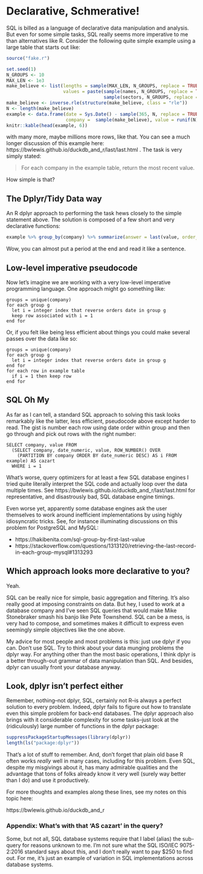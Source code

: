 # Declarative, Schmerative!

SQL is billed as a language of declarative data manipulation and analysis.
But even for some simple tasks, SQL really seems more imperative to me than
alternatives like R.  Consider the following quite simple example using a large
table that starts out like:

```r
source("fake.r")

set.seed(1)
N_GROUPS <- 10
MAX_LEN <- 1e3
make_believe <- list(lengths = sample(MAX_LEN, N_GROUPS, replace = TRUE),
                     values = paste(sample(names, N_GROUPS, replace = TRUE),
                                    sample(sectors, N_GROUPS, replace = TRUE)))
make_believe <- inverse.rle(structure(make_believe, class = "rle"))
N <- length(make_believe)
example <- data.frame(date = Sys.Date() - sample(365, N, replace = TRUE),
                      company =  sample(make_believe), value = runif(N), stringsAsFactors = TRUE)
knitr::kable(head(example, 6))
```
with many more, maybe millions more rows, like that. You can see a much
longer discussion of this example here:
https://bwlewis.github.io/duckdb_and_r/last/last.html .
The task is very simply stated:

> For each company in the example table, return the most recent value.

How simple is that?


## The Dplyr/Tidy Data way

An R dplyr approach to performing the task hews closely to the simple statement
above. The solution is composed of a few short and very declarative
functions:

```r
example %>% group_by(company) %>% summarize(answer = last(value, order_by = date))
```
Wow, you can almost put a period at the end and read it like a sentence.


## Low-level imperative pseudocode

Now let's imagine we are working with a very low-level imperative programming
language. One approach might go something like:

```
groups = unique(company)
for each group g
  let i = integer index that reverse orders date in group g
  keep row associated with i = 1
end for
```

Or, if you felt like being less efficient about things you could make several
passes over the data like so:

```
groups = unique(company)
for each group g
  let i = integer index that reverse orders date in group g
end for
for each row in example table
  if i = 1 then keep row
end for
```

## SQL Oh My

As far as I can tell, a standard SQL approach to solving this task looks
remarkably like the latter, less efficient, pseudocode above except harder to
read. The gist is number each row using date order within group and then go
through and pick out rows with the right number:

```
SELECT company, value FROM
  (SELECT company, date_numeric, value, ROW_NUMBER() OVER
    (PARTITION BY company ORDER BY date_numeric DESC) AS i FROM example) AS cazart
  WHERE i = 1
```

What's worse, query optimizers for at least a few SQL database engines I tried
quite literally interpret the SQL code and actually loop over the data
multiple times. See 
https://bwlewis.github.io/duckdb_and_r/last/last.html
for representative, and disastrously bad, SQL database engine timings.

Even worse yet, apparently some database engines ask the user themselves to work
around inefficient implementations by using highly idiosyncratic tricks. See, for
instance illuminating discussions on this problem for PostgreSQL and MySQL:

* https://hakibenita.com/sql-group-by-first-last-value
* https://stackoverflow.com/questions/1313120/retrieving-the-last-record-in-each-group-mysql#1313293


## Which approach looks more declarative to you?

Yeah.

SQL can be really nice for simple, basic aggregation and filtering.  It's also
really good at imposing constraints on data.  But hey, I used to work at a
database company and I've seen SQL queries that would make Mike Stonebraker
smash his banjo like Pete Townshend. SQL can be a mess, is very had to compose,
and sometimes makes it difficult to express even seemingly simple objectives
like the one above.

My advice for most people and most problems is this: just use dplyr if you can.
Don't use SQL.  Try to think about your data munging problems the dplyr way.
For anything other than the most basic operations, I think dplyr is a better
through-out grammar of data manipulation than SQL.  And besides, dplyr can
usually front your database anyway.


## Look, dplyr isn't perfect either

Remember, nothing--not dplyr, SQL, certainly not R--is always a perfect
solution to every problem. Indeed, dplyr fails to figure out how to translate
even this simple problem for back-end databases.  The dplyr approach also
brings with it considerable complexity for some tasks--just look at the
(ridiculously) large number of functions in the dplyr package:
```r
suppressPackageStartupMessages(library(dplyr))
length(ls("package:dplyr"))
```
That's a lot of stuff to remember.
And, don't forget that
plain old base R often works *really* well in many cases, including for this
problem. Even SQL, despite my misgivings about it, has many admirable qualities
and the advantage that tons of folks already know it very well (surely way
better than I do) and use it productively.

For more thoughts and examples along these lines, see my notes on this topic
here:

https://bwlewis.github.io/duckdb_and_r


### Appendix: What's with that 'AS cazart' in the query?

Some, but not all, SQL database systems require that I label (alias) the
sub-query for reasons unknown to me. I'm not sure what the SQL ISO/IEC
9075-2:2016 standard says about this, and I don't really want to pay $250 to
find out.  For me, it's just an example of variation in SQL implementations
across database systems.

<br/><br/>
